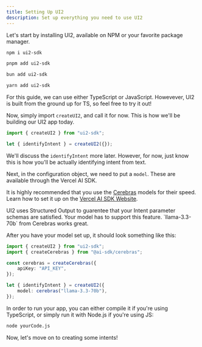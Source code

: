 ```yaml
---
title: Setting Up UI2
description: Set up everything you need to use UI2
---
```


Let's start by installing UI2, available on NPM or your favorite package manager.

```bash tab="NPM"
npm i ui2-sdk
```

```bash tab="PNPM"
pnpm add ui2-sdk
```

```bash tab="Bun"
bun add ui2-sdk
```

```bash tab="Yarn"
yarn add ui2-sdk
```

For this guide, we can use either TypeScript or JavaScript. Howevever, UI2 is built from the ground up for TS, so feel free to try it out!

Now, simply import `createUI2`, and call it for now. This is how we'll be building our UI2 app today.

```ts
import { createUI2 } from "ui2-sdk";

let { identifyIntent } = createUI2({});
```

We'll discuss the `identifyIntent` more later. However, for now, just know this is how you'll be actually identifying intent from text.

Next, in the configuration object, we need to put a `model`. These are available through the Vercel AI SDK.

It is highly recommended that you use the [Cerebras](https://www.cerebras.ai/)
models for their speed. Learn how to set it up on the [Vercel AI SDK
Website](https://ai-sdk.dev/providers/ai-sdk-providers/cerebras).

<Callout type="warn" title="Structured Output">
	UI2 uses Structured Output to guarentee that your Intent parameter schemas are
	satisfied. Your model has to support this feature. `llama-3.3-70b` from
	Cerebras works great.
</Callout>

After you have your model set up, it should look something like this:

```ts
import { createUI2 } from "ui2-sdk";
import { createCerebras } from "@ai-sdk/cerebras";

const cerebras = createCerebras({
	apiKey: "API_KEY",
});

let { identifyIntent } = createUI2({
	model: cerebras("llama-3.3-70b"),
});
```

In order to run your app, you can either compile it if you're using TypeScript, or simply run it with Node.js if you're using JS:

```bash
node yourCode.js
```

Now, let's move on to creating some intents!
